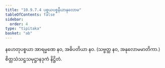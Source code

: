 ```yaml
---
title: "10.9.7.4 ပစ္စယပစ္စနီယာနုလောမ"
tableOfContents: false
sidebar:
  order: 4
type: "tipitaka"
basket: "ab"
---
```



<DynamicBreadcrumb />

<Division number="315">

<Paragraph number="3091">
နဟေတုပစ္စယာ အာရမ္မဏေ နဝ, အဓိပတိယာ နဝ. (သဗ္ဗတ္ထ နဝ, အနုလောမမာတိကာ.)

</Paragraph>
</Division>

<Paragraph number="3092" type="center">
စိတ္တသံသဋ္ဌသမုဋ္ဌာနဒုကံ နိဋ္ဌိတံ.
</Paragraph>